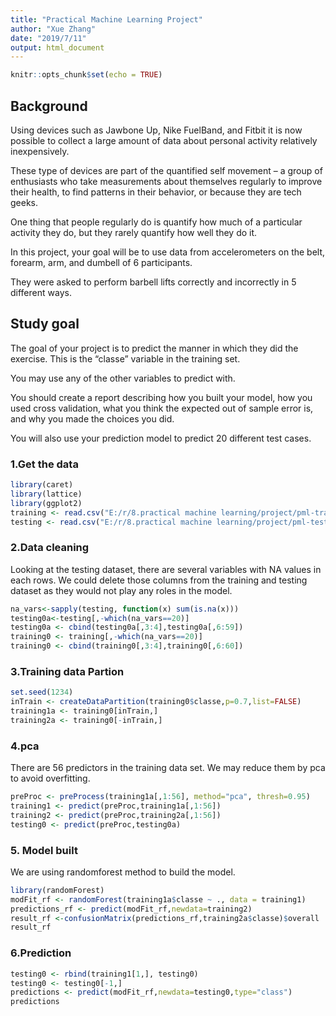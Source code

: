 ---
title: "Practical Machine Learning Project"
author: "Xue Zhang"
date: "2019/7/11"
output: html_document
---

```{r setup, include=FALSE}
knitr::opts_chunk$set(echo = TRUE)
```

## Background
Using devices such as Jawbone Up, Nike FuelBand, and Fitbit it is now possible to collect a large amount of data about personal activity relatively inexpensively. 

These type of devices are part of the quantified self movement – a group of enthusiasts who take measurements about themselves regularly to improve their health, to find patterns in their behavior, or because they are tech geeks. 

One thing that people regularly do is quantify how much of a particular activity they do, but they rarely quantify how well they do it. 

In this project, your goal will be to use data from accelerometers on the belt, forearm, arm, and dumbell of 6 participants. 

They were asked to perform barbell lifts correctly and incorrectly in 5 different ways.

## Study goal

The goal of your project is to predict the manner in which they did the exercise. This is the "classe" variable in the training set. 
 
 You may use any of the other variables to predict with. 
 
 You should create a report describing how you built your model, how you used cross validation, what you think the expected out of sample error is, and why you made the choices you did. 
 
 You will also use your prediction model to predict 20 different test cases.

### 1.Get the data
```{r}
library(caret)
library(lattice)
library(ggplot2)
training <- read.csv("E:/r/8.practical machine learning/project/pml-training.csv")
testing <- read.csv("E:/r/8.practical machine learning/project/pml-testing.csv")
```

### 2.Data cleaning

Looking at the testing dataset, there are several variables with NA values in each rows. We could delete those columns from the training and testing dataset as they would not play any roles in the model.

```{r}
na_vars<-sapply(testing, function(x) sum(is.na(x)))
testing0a<-testing[,-which(na_vars==20)]
testing0a <- cbind(testing0a[,3:4],testing0a[,6:59])
training0 <- training[,-which(na_vars==20)]
training0 <- cbind(training0[,3:4],training0[,6:60]) 
```

### 3.Training data Partion

```{r}
set.seed(1234)
inTrain <- createDataPartition(training0$classe,p=0.7,list=FALSE)
training1a <- training0[inTrain,]
training2a <- training0[-inTrain,]
```

### 4.pca
There are 56 predictors in the training data set. We may reduce them by pca to avoid overfitting.
```{r}
preProc <- preProcess(training1a[,1:56], method="pca", thresh=0.95)
training1 <- predict(preProc,training1a[,1:56])
training2 <- predict(preProc,training2a[,1:56])
testing0 <- predict(preProc,testing0a)
```

### 5. Model built
We are using randomforest method to build the model.
```{r}
library(randomForest)
modFit_rf <- randomForest(training1a$classe ~ ., data = training1)
predictions_rf <- predict(modFit_rf,newdata=training2)
result_rf <-confusionMatrix(predictions_rf,training2a$classe)$overall
result_rf
```


### 6.Prediction

```{r}
testing0 <- rbind(training1[1,], testing0)
testing0 <- testing0[-1,]
predictions <- predict(modFit_rf,newdata=testing0,type="class")
predictions
```